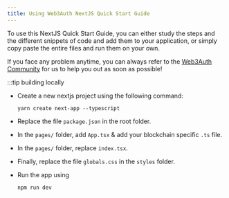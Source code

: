 ```yaml
---
title: Using Web3Auth NextJS Quick Start Guide
---
```


To use this NextJS Quick Start Guide, you can either study the steps and the different snippets of code and add them to your application, or simply
copy paste the entire files and run them on your own.

If you face any problem anytime, you can always refer to the [Web3Auth Community](https://community.web3auth.io/) for us to help you out as soon as
possible!

:::tip building locally

- Create a new nextjs project using the following command:

  ```shell
  yarn create next-app --typescript
  ```

- Replace the file `package.json` in the root folder.
- In the `pages/` folder, add `App.tsx` & add your blockchain specific `.ts` file.
- In the `pages/` folder, replace `index.tsx`.
- Finally, replace the file `globals.css` in the `styles` folder.
- Run the app using

  ```bash npm2yarn
  npm run dev
  ```
